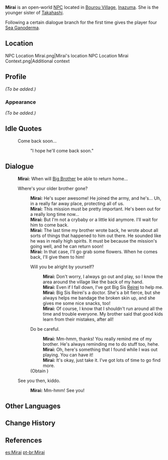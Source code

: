 {{Meta
<!-- REMOVE THIS TEMPLATE AFTER ADDING MISSING INFO -->
|missing_NPC_profile  = yes
}}
{{Character Infobox
|type             = Open-World NPC
|image            = NPC Mirai.png
|region           = Inazuma
|location         = Inazuma
|affiliation      = Bourou Village
|dialoguereward   = {{Card|Sea Ganoderma|4}}
<!-- family -->
|sibling          = Takahashi
|voiceEN          = [[imdb:nm8418823|Analesa Fisher]]<ref>Twitter: [https://twitter.com/AnalesaFisher/status/1578826692591616000 EN VA Self Announcement]</ref>
}}
'''Mirai''' is an open-world [[NPC]] located in [[Bourou Village]], [[Inazuma]]. She is the younger sister of [[Takahashi]].

Following a certain dialogue branch for the first time gives the player four [[Sea Ganoderma]].

==Location==
<gallery>
NPC Location Mirai.png|Mirai's location
NPC Location Mirai Context.png|Additional context
</gallery>

==Profile==
<!-- detailed story/lore information goes here -->
''(To be added.)''

===Appearance===
''(To be added.)''

==Idle Quotes==
{{Dialogue Start}}
:{{DIcon|Idle}} Come back soon...
::{{A|VO Mirai 01.ogg}} "I hope he'll come back soon."
{{Dialogue End}}

==Dialogue==
{{Dialogue Start}}
:'''Mirai:''' When will [[Takahashi|Big Brother]] be able to return home...
:{{DIcon}} Where's your older brother gone?
::'''Mirai:''' He's super awesome! He joined the army, and he's... Uh, in a really far away place, protecting all of us.
::'''Mirai:''' This mission must be pretty important. He's been out for a really long time now...
::'''Mirai:''' But I'm not a crybaby or a little kid anymore. I'll wait for him to come back.
::'''Mirai:''' The last time my brother wrote back, he wrote about all sorts of things that happened to him out there. He sounded like he was in really high spirits. It must be because the mission's going well, and he can return soon!
::'''Mirai:''' In that case, I'll go grab some flowers. When he comes back, I'll give them to him!
::{{DIcon}} Will you be alright by yourself?
:::'''Mirai:''' Don't worry, I always go out and play, so I know the area around the village like the back of my hand.
:::'''Mirai:''' Even if I fall down, I've got Big Sis [[Nishikino Reirei|Reirei]] to help me.
:::'''Mirai:''' Big Sis Reirei's a doctor. She's a bit fierce, but she always helps me bandage the broken skin up, and she gives me some nice snacks, too!
:::'''Mirai:''' Of course, I know that I shouldn't run around all the time and trouble everyone. My brother said that good kids learn from their mistakes, after all!
::{{DIcon|Reward}} Do be careful.
:::'''Mirai:''' Mm-hmm, thanks! You really remind me of my brother. He's always reminding me to do stuff too, hehe.
:::'''Mirai:''' Oh, here's something that I found while I was out playing. You can have it!
:::'''Mirai:''' It's okay, just take it. I've got lots of time to go find more.
::;(Obtain {{Item|Sea Ganoderma|20|x=4}})
:{{DIcon}} See you then, kiddo.
::'''Mirai:''' Mm-hmm! See you!
{{Dialogue End}}

==Other Languages==
{{Other Languages
|default_hidden = 1
|en      = Mirai
|zhs     = 未来
|zhs_rm  = Wèilái
|zht     = 未來
|zht_rm  = Wèilái
|ja      = 未来
|ja_rm   = Mirai
|ko      = 미라이
|es      = Mirai
|fr      = Mirai
|ru      = Мирай
|th      = Mirai
|vi      = Mirai
|de      = Mirai
|id      = Mirai
|pt      = Mirai
|tr      = Mirai
|it      = Mirai
}}

==Change History==
{{Change History|2.1}}

==References==
{{Reflist}}

[[es:Mirai]]
[[pt-br:Mirai]]